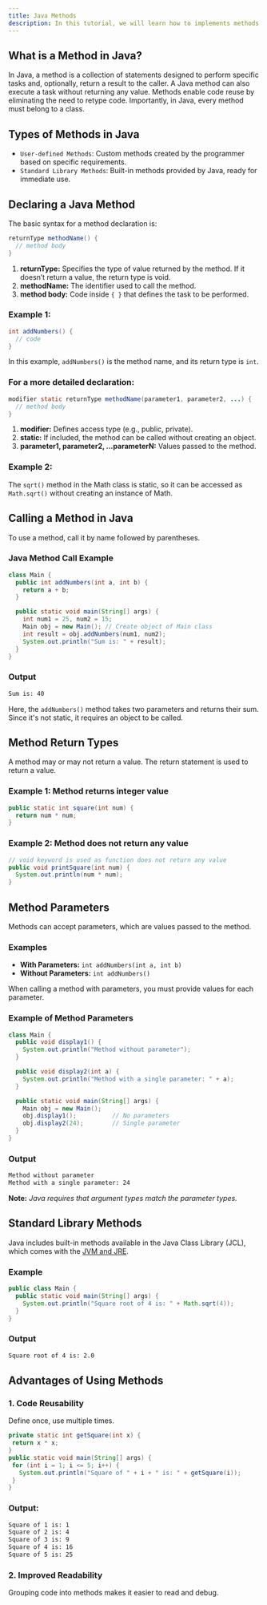 ```yaml
---
title: Java Methods
description: In this tutorial, we will learn how to implements methods or functions in Java.
---
```



## What is a Method in Java?

In Java, a method is a collection of statements designed to perform specific tasks and, optionally, return a result to the caller. A Java method can also execute a task without returning any value. Methods enable code reuse by eliminating the need to retype code. Importantly, in Java, every method must belong to a class.

## Types of Methods in Java

- `User-defined Methods`: Custom methods created by the programmer based on specific requirements.
- `Standard Library Methods`: Built-in methods provided by Java, ready for immediate use.

## Declaring a Java Method

The basic syntax for a method declaration is:

```java
returnType methodName() {
  // method body
}
```
1. **returnType:** Specifies the type of value returned by the method. If it doesn’t return a value, the return type is void.
2. **methodName:** The identifier used to call the method.
3. **method body:** Code inside `{ }` that defines the task to be performed.

### Example 1:

```java
int addNumbers() {
  // code
}
```
In this example, `addNumbers()` is the method name, and its return type is `int`.

### For a more detailed declaration:

```java
modifier static returnType methodName(parameter1, parameter2, ...) {
  // method body
}
```
1. **modifier:** Defines access type (e.g., public, private).
2. **static:** If included, the method can be called without creating an object.
3. **parameter1, parameter2, ...parameterN:** Values passed to the method.

### Example 2:
The `sqrt()` method in the Math class is static, so it can be accessed as `Math.sqrt()` without creating an instance of Math.

## Calling a Method in Java
To use a method, call it by name followed by parentheses.

### Java Method Call Example

```java
class Main {
  public int addNumbers(int a, int b) {
    return a + b;
  }

  public static void main(String[] args) {
    int num1 = 25, num2 = 15;
    Main obj = new Main(); // Create object of Main class
    int result = obj.addNumbers(num1, num2);
    System.out.println("Sum is: " + result);
  }
}
```

### Output

```bash
Sum is: 40
```

Here, the `addNumbers()` method takes two parameters and returns their sum. Since it's not static, it requires an object to be called.

## Method Return Types
A method may or may not return a value. The return statement is used to return a value.

### Example 1: Method returns integer value

```java
public static int square(int num) {
  return num * num;
}
```

### Example 2: Method does not return any value

```java
// void keyword is used as function does not return any value
public void printSquare(int num) {
  System.out.println(num * num);
}
```

## Method Parameters
Methods can accept parameters, which are values passed to the method.

### Examples
- **With Parameters:** `int addNumbers(int a, int b)`
- **Without Parameters:** `int addNumbers()`

When calling a method with parameters, you must provide values for each parameter.

### Example of Method Parameters
```java
class Main {
  public void display1() {
    System.out.println("Method without parameter");
  }

  public void display2(int a) {
    System.out.println("Method with a single parameter: " + a);
  }

  public static void main(String[] args) {
    Main obj = new Main();
    obj.display1();          // No parameters
    obj.display2(24);        // Single parameter
  }
}
```
### Output

```bash
Method without parameter
Method with a single parameter: 24
```

<TipInfo>

**Note:** *Java requires that argument types match the parameter types.*

</TipInfo>

## Standard Library Methods
Java includes built-in methods available in the Java Class Library (JCL), which comes with the [JVM and JRE](/docs/jvm-jre-jdk).

### Example
```java
public class Main {
  public static void main(String[] args) {
    System.out.println("Square root of 4 is: " + Math.sqrt(4));
  }
}
```
### Output
```bash
Square root of 4 is: 2.0
```

## Advantages of Using Methods
### 1. Code Reusability 
Define once, use multiple times.

 ```java
private static int getSquare(int x) {
  return x * x;
}
public static void main(String[] args) {
  for (int i = 1; i <= 5; i++) {
    System.out.println("Square of " + i + " is: " + getSquare(i));
  }
}
```
### Output:

```bash
Square of 1 is: 1
Square of 2 is: 4
Square of 3 is: 9
Square of 4 is: 16
Square of 5 is: 25
```

### 2. Improved Readability 
Grouping code into methods makes it easier to read and debug.
